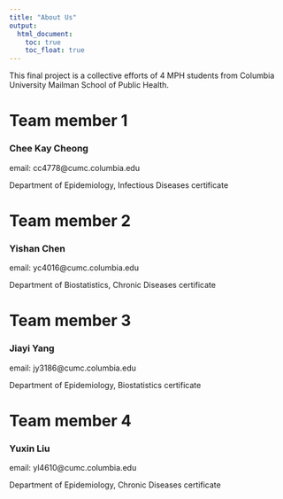 ```yaml
---
title: "About Us"
output: 
  html_document:
    toc: true
    toc_float: true
---
```


This final project is a collective efforts of 4 MPH students from Columbia University Mailman School of Public Health.

# Team member 1 

### Chee Kay Cheong 

email: cc4778@cumc.columbia.edu

Department of Epidemiology, Infectious Diseases certificate 

# Team member 2 

### Yishan Chen 

email: yc4016@cumc.columbia.edu

Department of Biostatistics, Chronic Diseases certificate  

# Team member 3

### Jiayi Yang

email: jy3186@cumc.columbia.edu

Department of Epidemiology, Biostatistics certificate 

# Team member 4 

### Yuxin Liu 

email: yl4610@cumc.columbia.edu

Department of Epidemiology, Chronic Diseases certificate


